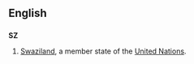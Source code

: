 ==English==
==={{abbreviation}}===
'''SZ'''
#[[Swaziland]], a member state of the [[United Nations]].